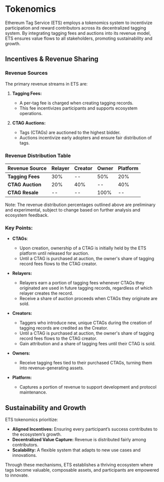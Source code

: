 # Tokenomics

Ethereum Tag Service (ETS) employs a tokenomics system to incentivize participation and reward contributors across its decentralized tagging system. By integrating tagging fees and auctions into its revenue model, ETS ensures value flows to all stakeholders, promoting sustainability and growth.

## Incentives & Revenue Sharing

### Revenue Sources
The primary revenue streams in ETS are:

1. **Tagging Fees:**
   - A per-tag fee is charged when creating tagging records.
   - This fee incentivizes participants and supports ecosystem operations.

2. **CTAG Auctions:**
   - Tags (CTAGs) are auctioned to the highest bidder.
   - Auctions incentivize early adopters and ensure fair distribution of tags.

### Revenue Distribution Table

| Revenue Source    | Relayer | Creator | Owner | Platform |
|-------------------|---------|---------|-------|----------|
| **Tagging Fees**| 30%     | --      | 50%   | 20%      |
| **CTAG Auction**  | 20%     | 40%     | --    | 40%      |
| **CTAG Resale**   | --      | --      | 100%  | --       |

Note: The revenue distribution percentages outlined above are preliminary and experimental, subject to change based on further analysis and ecosystem feedback.


### Key Points:
- **CTAGs**:
  - Upon creation, ownership of a CTAG is initially held by the ETS platform until released for auction.
  - Until a CTAG is purchased at auction, the owner's share of tagging record fees flows to the CTAG creator.

- **Relayers:**
  - Relayers earn a portion of tagging fees whenever CTAGs they originated are used in future tagging records, regardless of which relayer creates the record.
  - Receive a share of auction proceeds when CTAGs they originate are sold.

- **Creators:**
  - Taggers who introduce new, unique CTAGs during the creation of tagging records are credited as the Creator.
  - Until a CTAG is purchased at auction, the owner's share of tagging record fees flows to the CTAG creator.
  - Gain attribution and a share of tagging fees until their CTAG is sold.

- **Owners:**
  - Receive tagging fees tied to their purchased CTAGs, turning them into revenue-generating assets.

- **Platform:**
  - Captures a portion of revenue to support development and protocol maintenance.

## Sustainability and Growth

ETS tokenomics prioritize:
- **Aligned Incentives:** Ensuring every participant’s success contributes to the ecosystem’s growth.
- **Decentralized Value Capture:** Revenue is distributed fairly among contributors.
- **Scalability:** A flexible system that adapts to new use cases and innovations.

Through these mechanisms, ETS establishes a thriving ecosystem where tags become valuable, composable assets, and participants are empowered to innovate.
